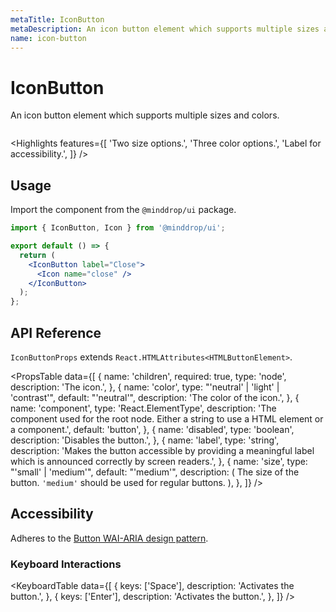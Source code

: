 ```yaml
---
metaTitle: IconButton
metaDescription: An icon button element which supports multiple sizes and colors.
name: icon-button
---
```


# IconButton

<Description>
  An icon button element which supports multiple sizes and colors.
</Description>

<HeroContainer>
  <IconButtonDemo />
</HeroContainer>

```jsx hero template=IconButtonDemo

```

<Highlights
  features={[
    'Two size options.',
    'Three color options.',
    'Label for accessibility.',
  ]}
/>

## Usage

Import the component from the `@minddrop/ui` package.

```jsx
import { IconButton, Icon } from '@minddrop/ui';

export default () => {
  return (
    <IconButton label="Close">
      <Icon name="close" />
    </IconButton>
  );
};
```

## API Reference

`IconButtonProps` extends `React.HTMLAttributes<HTMLButtonElement>`.

<PropsTable
  data={[
    {
      name: 'children',
      required: true,
      type: 'node',
      description: 'The icon.',
    },
    {
      name: 'color',
      type: "'neutral' | 'light' | 'contrast'",
      default: "'neutral'",
      description: 'The color of the icon.',
    },
    {
      name: 'component',
      type: 'React.ElementType',
      description:
        'The component used for the root node. Either a string to use a HTML element or a component.',
      default: 'button',
    },
    {
      name: 'disabled',
      type: 'boolean',
      description: 'Disables the button.',
    },
    {
      name: 'label',
      type: 'string',
      description:
        'Makes the button accessible by providing a meaningful label which is announced correctly by screen readers.',
    },
    {
      name: 'size',
      type: "'small' | 'medium'",
      default: "'medium'",
      description: (
        <span>
          The size of the button. <code>'medium'</code> should be used
          for regular buttons.
        </span>
      ),
    },
  ]}
/>

## Accessibility

Adheres to the [Button WAI-ARIA design pattern](https://www.w3.org/TR/wai-aria-practices-1.2/#button).

### Keyboard Interactions

<KeyboardTable
  data={[
    {
      keys: ['Space'],
      description: 'Activates the button.',
    },
    {
      keys: ['Enter'],
      description: 'Activates the button.',
    },
  ]}
/>
